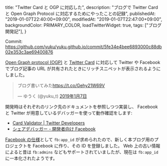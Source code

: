   title: "Twitter Card と OGP に対応した",
  description: "ブログで Twitter Card と Open Graph Protocol に対応するためにやったことの記録",
  publishedAt: "2019-01-07T22:40:00+09:00",
  modifiedAt: "2019-01-07T22:47:00+09:00",
  backgroundColor: PRIMARY_COLOR,
  loadTwitterWidget: true,
  tags: ["ブログ開発記"],
}


Commit: https://github.com/yuku/yuku.github.io/commit/5fe34e4bee6893000c88db02e353c3ae69400876

[Open Graph protocol (OGP)](http://ogp.me/) と [Twitter Card](https://developer.twitter.com/en/docs/tweets/optimize-with-cards/guides/getting-started) に対応して Twitter や Facebook でブログ記事の URL が共有されたときにリッチスニペットが表示されるようにしました。

<blockquote className="twitter-tweet" data-lang="ja">
  <p lang="ja" dir="ltr">
    ブログ書いてみた<a href="https://t.co/Gehy21W69V">https://t.co/Gehy21W69V</a>
  </p>
  &mdash; ゆうく (@yuku_t) <a href="https://twitter.com/yuku_t/status/1082265069449240578?ref_src=twsrc%5Etfw">2019年1月7日</a>
</blockquote>

開発時はそれぞれのリンク先のドキュメントを参照しつつ実装し、 Facebook と Twitter が用意しているデバッガーを使って動作確認をします:

- [Card Validator | Twitter Developers](https://cards-dev.twitter.com/validator)
- [シェアデバッガー - 開発者向け Facebook](https://developers.facebook.com/tools/debug/sharing/)

[Facebook の仕様](https://developers.facebook.com/docs/sharing/webmasters)として `fb:app_id` が求められたので、新しく本ブログ用のプロジェクトを Facebook に作り、その ID を登録しました。 Web 上の古い情報によると昔は `fb:admins` などもサポートされていましたが、現在は `fb:app_id` に一本化されたようです。
